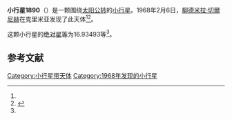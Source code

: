{{Infobox planet
| bgcolour = #FFFFC0
| name = 1890 Konoshenkova
| symbol = 
| image = 
| caption = 
| discovery = yes
| discovery_ref = 
| discoverer = [[柳德米拉·切爾尼赫|柳德米拉·切爾尼赫]]
| discovery_site = [[克里米亚|克里米亚]] 
| discovered = 1968年2月6日
| designations = yes
| mp_name = 
| named_after = 
| alt_names = 1968 CD/ 1966 UW
| mp_category = [[外小行星带|外小行星带]]
| orbit_ref = <ref name="a">[http://ssd.jpl.nasa.gov/sbdb.cgi?sstr=1890 1890 Konoshenkova] {{Wayback|url=http://ssd.jpl.nasa.gov/sbdb.cgi?sstr=1890 |date=20201122002837 }}，小行星數據庫瀏覽器（JPL Small-Body Database Browser）－[[美国国家航空航天局|美国国家航空航天局]]喷气推进实验室</ref>
| epoch = 2456400.5 (2013年4月18日更新)
| aphelion = {{convert|3.6662833|AU|km|3|abbr=on|lk=out}}
| perihelion = {{convert|2.7621087|AU|km|3|abbr=on}}
| semimajor = {{convert|3.2141960|AU|km|3|abbr=on}}
| eccentricity = 0.1406533
| period = 2104.781151 [[日|日]]<br />5.76[[儒略年|儒略年]]
| avg_speed = 
| inclination = 9.88858
| asc_node = 70.40779
| mean_anomaly = 
| arg_peri = 16.93493
| satellites = 
| physical_characteristics = yes
| dimensions = 
| mass = 
| density = 
| surface_grav = 
| escape_velocity = 
| sidereal_day = 
| axial_tilt = 
| pole_ecliptic_lat = 
| pole_ecliptic_lon = 
| albedo = 
| temperatures= 
| temp_name1 = 
| mean_temp_1 = 
| max_temp_1 = 
| temp_name2 = 
| max_temp_2 = 
| spectral_type = 
| abs_magnitude = 16.93493
}}

'''小行星1890'''（{{lang-en|1890 Konoshenkova}}）是一颗围绕[[太阳|太阳]][[公转|公转]]的[[小行星|小行星]]。1968年2月6日，[[柳德米拉·切爾尼赫|柳德米拉·切爾尼赫]]在克里米亚发现了此天体<ref name="a" /><ref>{{cite news|title=小行星列表|url=http://cfa-www.harvard.edu/iau/lists/NumberedMPs.txt|accessdate=2013-07-08|newspaper=哈佛大学|archive-date=2008-05-17|archive-url=https://web.archive.org/web/20080517010638/http://cfa-www.harvard.edu/iau/lists/NumberedMPs.txt|dead-url=no}}</ref>。

这颗小行星的[[绝对星等|绝对星等]]为16.93493等<ref name="a" />。

==参考文献==
{{reflist}}
{{Minor Planet Number|[[小行星1889|小行星1889]]|[[小行星1891|小行星1891]]}}

{{小天体}}

[[Category:小行星带天体|Category:小行星带天体]]
[[Category:1968年发现的小行星|Category:1968年发现的小行星]]

{{asteroid-stub}}